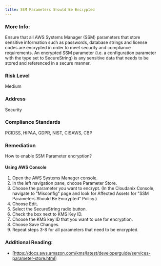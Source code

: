 ```yaml
---
title: SSM Parameters Should Be Encrypted
---
```


### More Info:

Ensure that all AWS Systems Manager (SSM) parameters that store sensitive information such as passwords, database strings and license codes are encrypted in order to meet security and compliance requirements. An encrypted SSM parameter (i.e. a configuration parameter with the type set to SecureString) is any sensitive data that needs to be stored and referenced in a secure manner.

### Risk Level

Medium

### Address

Security

### Compliance Standards

PCIDSS, HIPAA, GDPR, NIST, CISAWS, CBP

### Remediation

How to enable SSM Parameter encryption?

#### Using AWS Console

1. Open the AWS Systems Manager console.
2. In the left navigation pane, choose Parameter Store.
3. Choose the parameter you want to encrypt.
    (In the Cloudanix Console, navigate to "Misconfig" page and look for Affected Assets for "SSM Parameters Should Be Encrypted" Policy.)
4. Choose Edit.
5. Select the SecureString radio button.
6. Check the box next to KMS Key ID.
7. Choose the KMS key ID that you want to use for encryption.
8. Choose Save Changes.
9. Repeat steps 3-8 for all parameters that need to be encrypted.

### Additional Reading:

- [https://docs.aws.amazon.com/kms/latest/developerguide/services-parameter-store.html]
